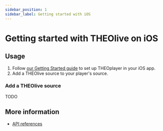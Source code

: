 ```yaml
---
sidebar_position: 1
sidebar_label: Getting started with iOS
---
```


# Getting started with THEOlive on iOS

## Usage

1. Follow [our Getting Started guide](/theoplayer/getting-started/sdks/ios/getting-started)
   to set up THEOplayer in your iOS app.
2. Add a THEOlive source to your player's source.

### Add a THEOlive source

TODO

## More information

- [API references](/theoplayer/v9/api-reference/ios/)
